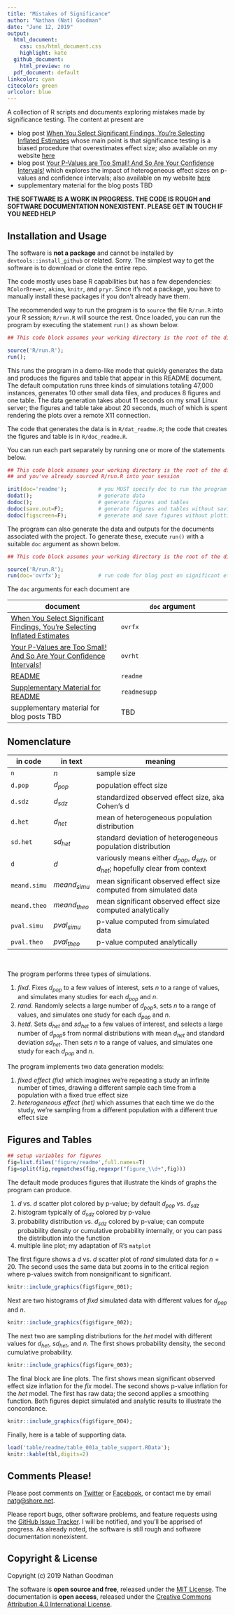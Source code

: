 ```yaml
---
title: "Mistakes of Significance"
author: "Nathan (Nat) Goodman"
date: "June 12, 2019"
output:
  html_document:
    css: css/html_document.css
    highlight: kate
  github_document:
    html_preview: no
  pdf_document: default
linkcolor: cyan
citecolor: green
urlcolor: blue
---
```

<!-- README.md is generated from README.Rmd. Please edit that file -->

A collection of R scripts and documents exploring mistakes made by significance testing. The content at present are

- blog post [When You Select Significant Findings, You’re Selecting Inflated Estimates](https://replicationnetwork.com/2019/02/16/goodman-when-youre-selecting-significant-findings-youre-selecting-inflated-estimates/) whose main point is that significance testing is a biased procedure that overestimates effect size; also available on my website [here](https://natgoodman.github.io/misig/ovrfx.stable.html)
- blog post [Your P-Values are Too Small! And So Are Your Confidence Intervals!](https://replicationnetwork.com/2019/05/01/your-p-values-are-too-small-and-so-are-your-confidence-intervals/) which explores the impact of heterogeneous effect sizes on p-values and confidence intervals; also available on my website [here](https://natgoodman.github.io/misig/ovrht.stable.html)
- supplementary material for the blog posts TBD

**THE SOFTWARE IS A WORK IN PROGRESS. THE CODE IS ROUGH and SOFTWARE DOCUMENTATION NONEXISTENT. PLEASE GET IN TOUCH IF YOU NEED HELP**

## Installation and Usage

The software is **not a package** and cannot be installed by `devtools::install_github` or related. Sorry. The simplest way to get the software is to download or clone the entire repo.

The code mostly uses base R capabilities but has a few dependencies: `RColorBrewer`, `akima`, `knitr`, and `pryr`. Since it's not a package, you have to manually install these packages if you don't already have them.

The recommended way to run the program is to `source` the file `R/run.R` into your R session; `R/run.R` will source the rest. Once loaded, you can run the program by executing the statement `run()` as shown below.

``` r
## This code block assumes your working directory is the root of the distribution

source('R/run.R');
run();
```

This runs the program in a demo-like mode that quickly generates the data and produces the figures and table that appear in this README document. The default computation runs three kinds of simulations totaling 47,000 instances, generates 10 other small data files, and produces 8 figures and one table. The data generation takes about 11 seconds on my small Linux server; the figures and table take about 20 seconds, much of which is spent rendering the plots over a remote X11 connection. 

The code that generates the data is in `R/dat_readme.R`; the code that creates the figures and table is in `R/doc_readme.R`.

You can run each part separately by running one or more of the statements below.

``` r
## This code block assumes your working directory is the root of the distribution
## and you've already sourced R/run.R into your session

init(doc='readme');          # you MUST specify doc to run the program in pieces
dodat();                     # generate data
dodoc();                     # generate figures and tables
dodoc(save.out=F);           # generate figures and tables without saving them
dodoc(figscreen=F);          # generate and save figures without plotting to screen. much faster!
```

The program can also generate the data and outputs for the documents associated with the project. To generate these, execute `run()` with a suitable `doc` argument as shown below.

``` r
## This code block assumes your working directory is the root of the distribution.

source('R/run.R');
run(doc='ovrfx');            # run code for blog post on significant effect size inflation
```

The `doc` arguments for each document are 

| document | `doc` argument |
| -------------------------- | -------------------------- |
| [When You Select Significant Findings, You’re Selecting Inflated Estimates](https://replicationnetwork.com/2019/02/16/goodman-when-youre-selecting-significant-findings-youre-selecting-inflated-estimates/) | `ovrfx` |
| [Your P-Values are Too Small! And So Are Your Confidence Intervals!](https://replicationnetwork.com/2019/05/01/your-p-values-are-too-small-and-so-are-your-confidence-intervals/) | `ovrht` |
| [README](https://natgoodman.github.io/misig) | `readme` |
| [Supplementary Material for README](https://natgoodman.github.io/misig/readmesupp.stable.html)| `readmesupp` |
| supplementary material for blog posts TBD | TBD |

## Nomenclature

| in code | in text | meaning |
| ---------- | ---------- | --------------------------------------------------------------- |
| `n` | $n$ | sample size |
| `d.pop` | $d_{pop}$ | population effect size |
| `d.sdz` | $d_{sdz}$ | standardized observed effect size, aka Cohen's d |
| `d.het` | $d_{het}$ | mean of heterogeneous population distribution |
| `sd.het` | $sd_{het}$ | standard deviation of heterogeneous population distribution |
| `d` | $d$ | variously means either $d_{pop}$, $d_{sdz}$, or $d_{het}$; hopefully clear from context |
| `meand.simu` | $meand_{simu}$ | mean significant observed effect size computed from simulated data |
| `meand.theo` | $meand_{theo}$ | mean significant observed effect size computed analytically |
| `pval.simu` | $pval_{simu}$ | p-value computed from simulated data |
| `pval.theo` | $pval_{theo}$ | p-value computed analytically |
<br/>

The program performs three types of simulations.

1. *fixd*. Fixes $d_{pop}$ to a few values of interest, sets $n$ to a range of values, and simulates many studies for each $d_{pop}$ and $n$.
2. *rand*. Randomly selects a large number of $d_{pop}$s, sets $n$ to a range of values, and simulates one study for each $d_{pop}$ and $n$.
3. *hetd*. Sets $d_{het}$ and $sd_{het}$ to a few values of interest, and selects a large number of $d_{pop}$s from normal distributions with mean $d_{het}$ and standard deviation $sd_{het}$. Then sets $n$ to a range of values, and simulates one study for each $d_{pop}$ and $n$.

The program implements two data generation models: 

1. *fixed effect (fix)* which imagines we're repeating a study an infinite number of times, drawing a different sample each time from a population with a fixed true effect size
2. *heterogeneous effect (het)*  which assumes that each time we do the study, we’re sampling from a different population with a different true effect size

## Figures and Tables

```r
## setup variables for figures
fig=list.files('figure/readme',full.names=T)
fig=split(fig,regmatches(fig,regexpr("figure_\\d+",fig)))
```

The default mode produces figures that illustrate the kinds of graphs the program can produce.

1. $d$ vs. $d$ scatter plot colored by p-value; by default $d_{pop}$ vs. $d_{sdz}$
2. histogram typically of $d_{sdz}$ colored by p-value
3. probability distribution vs. $d_{sdz}$ colored by p-value; can compute probability density or cumulative probability internally, or you can pass the distribution into the function
4. multiple line plot; my adaptation of R's `matplot`

The first figure shows a $d$ vs. $d$ scatter plot of *rand* simulated data for $n=20$. The second uses the same data but zooms in to the critical region where p-values switch from nonsignificant to significant.

```r
knitr::include_graphics(fig$figure_001);
```

Next are two histograms of *fixd* simulated data with different values for $d_{pop}$ and $n$.

```r
knitr::include_graphics(fig$figure_002);
```

The next two are sampling distributions for the *het* model with different values for $d_{het}$, $sd_{het}$, and $n$. The first shows probability density, the second cumulative probability.

```r
knitr::include_graphics(fig$figure_003);
```

The final block are line plots. The first shows mean significant observed effect size inflation for the *fix* model. The second shows p-value inflation for the *het* model. The first has raw data; the second applies a smoothing function. Both figures depict simulated and analytic results to illustrate the concordance.

```r
knitr::include_graphics(fig$figure_004);
```

Finally, here is a table of supporting data.

```r
load('table/readme/table_001a_table_support.RData');
knitr::kable(tbl,digits=2)
```

## Comments Please!

Please post comments on [Twitter](https://twitter.com/gnatgoodman) or [Facebook](https://www.facebook.com/nathan.goodman.3367), or contact me by email [natg@shore.net](mailto:natg@shore.net). 

Please report bugs, other software problems, and feature requests using the [GitHub Issue Tracker](https://github.com/natgoodman/effit/issues). I will be notified, and you'll be apprised of progress. As already noted, the software is still rough and software documentation nonexistent.

## Copyright & License

Copyright (c) 2019 Nathan Goodman

The software is **open source and free**, released under the [MIT License](https://opensource.org/licenses/MIT). The documentation is **open access**, released under the [Creative Commons Attribution 4.0 International License](https://creativecommons.org/licenses/by/4.0).
